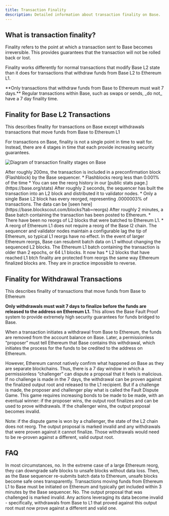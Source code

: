```yaml
---
title: Transaction Finality
description: Detailed information about transaction finality on Base.
---
```


## What is transaction finality?

Finality refers to the point at which a transaction sent to Base becomes irreversible. This provides guarantees that the transaction will not be rolled back or lost.

Finality works differently for normal transactions that modify Base L2 state than it does for transactions that withdraw funds from Base L2 to Ethereum L1.

<Note>
**Only transactions that withdraw funds from Base to Ethereum must wait 7 days.** Regular transactions within Base, such as swaps or sends, _do not_ have a 7 day finality time.
</Note>


## Finality for Base L2 Transactions
This describes finality for transactions on Base except withdrawals transactions that move funds from Base to Ethereum L1

For transactions on Base, finality is not a single point in time to wait for. Instead, there are 4 stages in time that each provide increasing security guarantees.

![Diagram of transaction finality stages on Base](/images/transaction-finality/base-tx-finality.jpg)

<Steps>
<Step title="Flashblock Inclusion: ~200ms" titleSize="h3">
After roughly 200ms, the transaction is included in a preconfirmation block (Flashblock) by the Base sequencer.
<Accordion title="Under 0.001% probability of a reorg.">
* Flashblocks reorg less than 0.001% of the time
* You can see the reorg history in our [public stats page.](https://base.org/stats)
</Accordion>

</Step>
<Step title="L2 Block Inclusion: ~2s" titleSize="h3">
After roughly 2 seconds, the sequencer has built the transaction into an L2 block and distributed it to validator nodes.
<Accordion title="Near 0% probability of a reorg.">
* Only a single Base L2 block has every reorged, representing .0000003% of transactions. The data can be [seen here](https://base.blockscout.com/blocks?tab=reorgs)
</Accordion>
</Step>

<Step title="L1 Batch Inclusion: ~2m" titleSize="h3">
After roughly 2 minutes, a Base batch containing the transaction has been posted to Ethereum.
<Accordion title="Effectively 0% probability of a reorg.">
* There have been no reorgs of L2 blocks that were batched to Ethereum L1.
* A reorg of Ethereum L1 does not require a reorg of the Base l2 chain. The sequencer and validator nodes maintain a configurable lag the tip of Ethereum, so typical L1 reorgs have no effect. In the event of larger Ethereum reorgs, Base can resubmit batch data on L1 without changing the sequenced L2 blocks.
</Accordion>

</Step>
<Step title="L1 Batch Finality: ~20m" titleSize="h3">
The Ethereum L1 batch containing the transaction is older than 2 epochs, or 64 L1 blocks. It now has 
<Accordion title="Effectively 0% probability of a reorg.">
* L2 blocks that have reached L1 btch finality are protected from reorgs the same way Ethereum finalized blocks are. They are in practice impossible to reverse.
</Accordion>
</Step>
</Steps>

## Finality for Withdrawal Transactions
This describes finality of transactions that move funds from Base to Ethereum

**Only withdrawals must wait 7 days to finalize before the funds are released to the address on Ethereum L1.** This allows the Base Fault Proof system to provide extremely high security guarantees for funds bridged to Base.

<Accordion title="What happens during the 7 days?">
When a transaction initiates a withdrawal from Base to Ethereum, the funds are removed from the account balance on Base. Later, a permissionless “proposer” must tell Ethereum that Base contains this withdrawal, which initiates the process for the funds to be credited to the address on Ethereum.

However, Ethereum cannot natively confirm what happened on Base as they are separate blockchains. Thus, there is a 7 day window in which a permissionless “challenger” can dispute a proposal that it feels is malicious. If no challenge is made in the 7 days, the withdrawal can be proven against the finalized output root and released to the L1 recipient. But if a challenge is made, the proposer and challenger play what is called the Fault Dispute Game. This game requires increasing bonds to be made to be made, with an eventual winner: if the proposer wins, the output root finalizes and can be used to prove withdrawals. If the challenger wins, the output proposal becomes invalid.

Note: if the dispute game is won by a challenger, the state of the L2 chain does not reorg. The output proposal is marked invalid and any withdrawals that were proven against it cannot finalize. Those withdrawals would need to be re-proven against a different, valid output root.
</Accordion>

## FAQ

<AccordionGroup>
  <Accordion title="If there is a reorg on Ethereum, will it cause a reorg on Base?">
In most circumstances, no. In the extreme case of a large Ethereum reorg, they can downgrade safe blocks to unsafe blocks without data loss. Then, as the Base sequencer re-submits batch data to Ethereum, unsafe blocks become safe ones transparently.
  </Accordion>

  <Accordion title="How long do deposit transactions take to finalize?">
Transactions moving funds from Ethereum L1 to Base must be initiated on Ethereum and typically get included within 3 minutes by the Base sequencer.
  </Accordion>

  <Accordion title="If a challenger wins a dispute game, will the L2 chain reorg?">
No. The output proposal that was challenged is marked invalid. Any actions leveraging its data become invalid - specifically, withdrawals from Base to L1 that proved against this output root must now prove against a different and valid one. 
  </Accordion>
</AccordionGroup>

